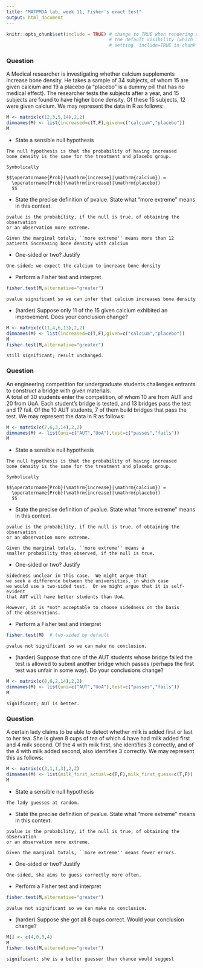 ---
title: "MATPMDA lab, week 11, Fisher's exact test"
output: html_document
---

```{r setup, include=FALSE}
knitr::opts_chunk$set(include = TRUE) # change to TRUE when rendering solutions; this changes
                                      # the default visibility (which is overridden by explicitly
                                      # setting  include=TRUE in chunk options)
```

### Question

A Medical researcher is investigating whether calcium supplements
increase bone density.  He takes a sample of 34 subjects, of whom 15
are given calcium and 19 a placebo (a "placebo" is a dummy pill that
has no medical effect).  The researcher tests the subjects after a
year, and 15 subjects are found to have higher bone density.  Of these
15 subjects, 12 were given calcium.  We may represent the data in R as
follows:



```{r,include=TRUE}
M <- matrix(c(12,3,5,14),2,2)
dimnames(M) <- list(increased=c(T,F),given=c("calcium","placebo"))
M
```

* State a sensible null hypothesis

```{asis}

The null hypothesis is that the probability of having increased
bone density is the same for the treatment and placebo group. 

Symbolically

$$\operatorname{Prob}(\mathrm{increase}|\mathrm{calcium}) = 
  \operatorname{Prob}(\mathrm{increase}|\mathrm{placebo})
  $$
```

* State the precise definition of pvalue.  State what "more extreme" means in this context.

```{asis}
pvalue is the probability, if the null is true, of obtaining the observation 
or an observation more extreme.

Given the marginal totals, ``more extreme'' means more than 12 patients increasing bone density with calcium
```

* One-sided or two?  Justify

```{asis}
One-sided; we expect the calcium to increase bone density
```

* Perform a Fisher test and interpret


```{r}
fisher.test(M,alternative="greater")
```

```{asis}
pvalue significant so we can infer that calcium increases bone density
```

* (harder) Suppose only 11 of the 15 given calcium exhibited an
  improvement.  Does your conclusion change?
  
```{r}
M <- matrix(c(11,4,6,13),2,2)
dimnames(M) <- list(increased=c(T,F),given=c("calcium","placebo"))
M
fisher.test(M,alternative="greater")
```

```{asis}
still significant; result unchanged.
```

### Question

An engineering competition for undergraduate students challenges
entrants to construct a bridge with given materials.  
A total of 30 students enter the competition, of whom 10 are from AUT
and 20 from UoA.  Each student's bridge is tested, and 13 bridges pass
the test and 17 fail.  Of the 10 AUT students, 7 of them build bridges
that pass the test.  We may represent the data in R as follows:


```{r,include=TRUE}
M <- matrix(c(7,6,3,14),2,2)
dimnames(M) <- list(uni=c("AUT","UoA"),test=c("passes","fails"))
M
```

* State a sensible null hypothesis

```{asis}

The null hypothesis is that the probability of having increased
bone density is the same for the treatment and placebo group. 

Symbolically

$$\operatorname{Prob}(\mathrm{increase}|\mathrm{calcium}) = 
  \operatorname{Prob}(\mathrm{increase}|\mathrm{placebo})
  $$
```

* State the precise definition of pvalue.  State what "more extreme" means in this context.

```{asis}
pvalue is the probability, if the null is true, of obtaining the observation 
or an observation more extreme.

Given the marginal totals, ``more extreme'' means a
smaller probability than observed, if the null is true.
```

* One-sided or two?  Justify
```{asis}

Sidedness unclear in this case.  We might argue that
we seek a difference between the universities, in which case
we would use a two-sided test.  Or we might argue that it is self-evident 
that AUT will have better students than UoA.

However, it is *not* acceptable to choose sidedness on the basis
of the observations.
```


* Perform a Fisher test and interpret


```{r}
fisher.test(M)  # two-sided by default
```

```{asis}
pvalue not significant so we can make no conclusion.
```

* (harder) Suppose that one of the AUT students whose bridge failed
the test is allowed to submit another bridge which passes (perhaps the
first test was unfair in some way).  Do your conclusions change?
  
```{r}
M <- matrix(c(8,6,2,14),2,2)
dimnames(M) <- list(uni=c("AUT","UoA"),test=c("passes","fails"))
M
```

```{asis}
significant; AUT is better.
```

### Question

A certain lady claims to be able to detect whether milk is added first
or last to her tea.  She is given 8 cups of tea of which 4 have had
milk added first and 4 milk second.  Of the 4 with milk first, she
identifies 3 correctly, and of the 4 with milk added second, also
identifies 3 correctly.  We may represent this as follows:


```{r,include=TRUE}
M <- matrix(c(3,1,1,3),2,2)
dimnames(M) <- list(milk_first_actual=c(T,F),milk_first_guess=c(T,F))
M
```



* State a sensible null hypothesis

```{asis}

The lady guesses at random.
```

* State the precise definition of pvalue.  State what "more extreme" means in this context.

```{asis}
pvalue is the probability, if the null is true, of obtaining the observation 
or an observation more extreme.

Given the marginal totals, ``more extreme'' means fewer errors.
```

* One-sided or two?  Justify
```{asis}

One-sided, she aims to guess correctly more often.
```

* Perform a Fisher test and interpret


```{r}
fisher.test(M,alternative="greater")
```

```{asis}
pvalue not significant so we can make no conclusion.
```

* (harder) Suppose she got all 8 cups correct.  Would your conclusion change?
  
```{r}
M[] <- c(4,0,0,4)
M
fisher.test(M,alternative="greater")
```

```{asis}
significant; she is a better guesser than chance would suggest
```
